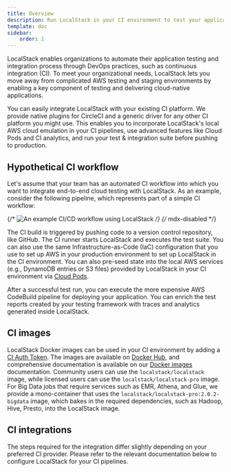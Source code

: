 ```yaml
---
title: Overview
description: Run LocalStack in your CI environment to test your application against a high-fidelity cloud emulator.
template: doc
sidebar:
    order: 1
---
```


LocalStack enables organizations to automate their application testing and integration process through DevOps practices, such as continuous integration (CI).
To meet your organizational needs, LocalStack lets you move away from complicated AWS testing and staging environments by enabling a key component of testing and delivering cloud-native applications.

You can easily integrate LocalStack with your existing CI platform.
We provide native plugins for CircleCI and a generic driver for any other CI platform you might use.
This enables you to incorporate LocalStack's local AWS cloud emulation in your CI pipelines, use advanced features like Cloud Pods and CI analytics, and run your test & integration suite before pushing to production.

## Hypothetical CI workflow

Let's assume that your team has an automated CI workflow into which you want to integrate end-to-end cloud testing with LocalStack.
As an example, consider the following pipeline, which represents part of a simple CI workflow:

{/* ![An example CI/CD workflow using LocalStack](/images/aws/localstack-in-ci.svg) */} {/* mdx-disabled */}

The CI build is triggered by pushing code to a version control repository, like GitHub.
The CI runner starts LocalStack and executes the test suite.
You can also use the same Infrastructure-as-Code (IaC) configuration that you use to set up AWS in your production environment to set up LocalStack in the CI environment.
You can also pre-seed state into the local AWS services (e.g., DynamoDB entries or S3 files) provided by LocalStack in your CI environment via [Cloud Pods](/aws/capabilities/state-management/cloud-pods).

After a successful test run, you can execute the more expensive AWS CodeBuild pipeline for deploying your application.
You can enrich the test reports created by your testing framework with traces and analytics generated inside LocalStack.

## CI images

LocalStack Docker images can be used in your CI environment by adding a [CI Auth Token](https://app.localstack.cloud/workspace/auth-tokens).
The images are available on [Docker Hub](https://hub.docker.com/r/localstack/localstack/tags), and comprehensive documentation is available on our [Docker images](https://docs.localstack.cloud/references/docker-images/) documentation.
Community users can use the `localstack/localstack` image, while licensed users can use the `localstack/localstack-pro` image.
For Big Data jobs that require services such as EMR, Athena, and Glue, we provide a mono-container that uses the `localstack/localstack-pro:2.0.2-bigdata` image, which bakes in the required dependencies, such as Hadoop, Hive, Presto, into the LocalStack image.

## CI integrations

The steps required for the integration differ slightly depending on your preferred CI provider.
Please refer to the relevant documentation below to configure LocalStack for your CI pipelines.